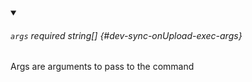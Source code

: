 
<details className="config-field" data-expandable="false" open>
<summary>

###### `args` <span class="config-field-required" data-required="false">required</span> <span class="config-field-type">string[]</span> <span class="config-field-default"></span> <span class="config-field-enum"></span> {#dev-sync-onUpload-exec-args}

Args are arguments to pass to the command

</summary>



</details>
